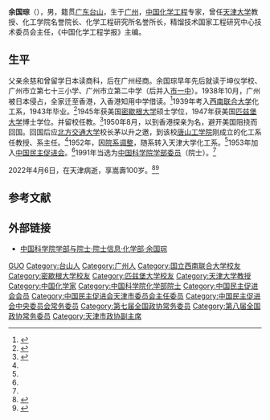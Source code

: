 {{Infobox person
| honorific_suffix = [[中国科学院院士|院士]]
| 姓名     = 余国琮
| 图像     = 
| 图像替代 = 
| 图像说明 = 
| 出生日期 = {{birth date|1922|11|18}}
| 出生地   = {{CHN-1912|广东省}}[[广州市_(中华民国)|广州市]]
| 死亡日期 = {{death date and age|2022|4|6|1922|11|18}}
| 死亡地   = {{CHN}}[[天津市|天津市]]
| 国籍       = {{PRC}}
| 籍贯       = [[广东|广东]][[台山市|台山]]
| 母校 = [[西南联合大学|西南联合大学]]<br>[[密歇根大学|密歇根大学]]<br>[[匹兹堡大学|匹兹堡大学]]
| 活跃时期   = 
| 政党       = [[中国民主促进会|中国民主促进会]]
| 机构       = [[天津大学|天津大学]]
| 研究领域   = 精馏分离
| 别名     = 
| 知名于   = 
| 职业     = 化学工程专家
| title       = {{ubl
  |{{Infobox People CAS
  |学部 = 化学部
  |专业 = 
  |当选年 = 1991年
  }}
 }}
}}
'''余国琮'''（{{bd|1922年|11月18日|2022年|4月6日|catIdx=Yu}}），男，籍贯[[广东|广东]][[台山市|台山]]，生于[[广州|广州]]，[[中华人民共和国|中国]][[化学工程|化学工程]]专家，曾任[[天津大学|天津大学]]教授、化工学院名誉院长、化学工程研究所名誉所长，精馏技术国家工程研究中心技术委员会主任，《中国化学工程学报》主编。

== 生平 ==
父亲余慈和曾留学日本读商科，后在广州经商。余国琮早年先后就读于坤仪学校、广州市立第七十三小学、广州市立第二中学（后并入[[广州市第一中学|市一中]]）。1938年10月，广州被日本侵占，全家迁至香港，入香港知用中学借读。<ref name=":2">{{Cite book|title=台山籍中国科学院中国工程院 院士风采 台山文史第25辑|last=梅逸民主编|publisher=广东省台山市政协社会法制文史委员会|year=2004|pages=15-23}}</ref>1939年考入[[西南联合大学|西南联合大学]]化工系，1943年毕业。<ref name=":0">{{Cite web|title=余国琮同志生平|url=http://epaper.tianjinwe.com/tjrb/html/2022-04/09/content_153_5975962.htm|access-date=2022-04-21|date=2022-04-09|work=天津日报}}</ref>1945年获美国[[密歇根大学|密歇根大学]]硕士学位，1947年获美国[[匹兹堡大学|匹兹堡大学]]博士学位。并留校任教。<ref name=":1">{{Cite web|title=-化学部-余国琮|url=https://ysg.ckcest.cn/html/details/1000333/index.html|access-date=2022-04-21|work=中国科学院院士院士馆}}</ref>1950年8月，以到香港探亲为名，避开美国阻挠而回国。回国后应[[北方交通大学|北方交通大学]]校长茅以升之邀，到该校[[唐山工學院|唐山工学院]]刚成立的化工系任教授、系主任。<ref name=":2" />1952年，因[[院系调整|院系调整]]，随系转入天津大学化工系。<ref name=":2" />1953年加入[[中国民主促进会|中国民主促进会]]。<ref name=":0" />1991年当选为[[中国科学院学部委员|中国科学院学部委员]]（院士）。<ref name=":1" />

2022年4月6日，在天津病逝，享嵩壽100岁。<ref>{{cite web|title=【讣告】余国琮院士逝世|url=http://news.tju.edu.cn/info/1002/60604.htm|accessdate=2022-04-06|date=2022-04-06|website=天津大学新闻网}}</ref><ref>{{Cite web|title=余国琮同志逝世|url=http://www.news.cn/politics/2022-04/13/c_1128555958.htm|access-date=2022-04-21|date=2022-04-13|work=新华网|archive-date=2022-04-21|archive-url=https://web.archive.org/web/20220421174642/http://www.news.cn/politics/2022-04/13/c_1128555958.htm}}</ref>

== 参考文献 ==
{{reflist}}

==外部链接==
* [https://web.archive.org/web/20120427015018/http://sourcedb.cas.cn/sourcedb_ad_cas/zw2/ysxx/hxb/ 中国科学院学部与院士·院士信息·化学部·余国琮]
{{中国科学院化学部院士}}
{{Navboxes 
| title  = 余国琮在[[中国民主促进会|中国民主促进会]]的职务
| list1  =
{{中国民主促进会第七届中央委员会}}
{{中国民主促进会第八届中央委员会}}
{{中国民主促进会第九届中央委员会}}
}}

{{Authority control}}
{{DEFAULTSORT:YU}}
[[Category:余姓|GUO]]
[[Category:台山人|Category:台山人]]
[[Category:广州人|Category:广州人]]
[[Category:国立西南联合大学校友|Category:国立西南联合大学校友]]
[[Category:密歇根大学校友|Category:密歇根大学校友]]
[[Category:匹兹堡大学校友|Category:匹兹堡大学校友]]
[[Category:天津大学教授|Category:天津大学教授]]
[[Category:中国化学家|Category:中国化学家]]
[[Category:中国科学院化学部院士|Category:中国科学院化学部院士]]
[[Category:中国民主促进会会员|Category:中国民主促进会会员]]
[[Category:中国民主促进会天津市委员会主任委员|Category:中国民主促进会天津市委员会主任委员]]
[[Category:中国民主促进会中央委员会常务委员|Category:中国民主促进会中央委员会常务委员]]
[[Category:第七届全国政协常务委员|Category:第七届全国政协常务委员]]
[[Category:第八届全国政协常务委员|Category:第八届全国政协常务委员]]
[[Category:天津市政协副主席|Category:天津市政协副主席]]